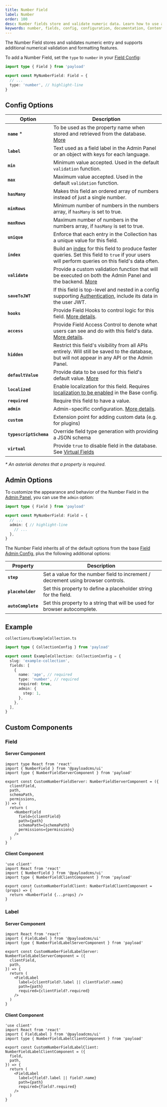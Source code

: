 ```yaml
---
title: Number Field
label: Number
order: 100
desc: Number fields store and validate numeric data. Learn how to use and format Number fields, see examples and Number field options.
keywords: number, fields, config, configuration, documentation, Content Management System, cms, headless, javascript, node, react, nextjs
---
```


The Number Field stores and validates numeric entry and supports additional numerical validation and formatting features.

<LightDarkImage
  srcLight="https://payloadcms.com/images/docs/fields/number.png"
  srcDark="https://payloadcms.com/images/docs/fields/number-dark.png"
  alt="Shows a Number field in the Payload Admin Panel"
  caption="Admin Panel screenshot of a Number field"
/>

To add a Number Field, set the `type` to `number` in your [Field Config](./overview):

```ts
import type { Field } from 'payload'

export const MyNumberField: Field = {
  // ...
  type: 'number', // highlight-line
}
```

## Config Options

| Option                 | Description                                                                                                                                                                 |
| ---------------------- | --------------------------------------------------------------------------------------------------------------------------------------------------------------------------- |
| **`name`** *          | To be used as the property name when stored and retrieved from the database. [More](/docs/fields/overview#field-names)                                                      |
| **`label`**            | Text used as a field label in the Admin Panel or an object with keys for each language.                                                                                     |
| **`min`**              | Minimum value accepted. Used in the default `validation` function.                                                                                                          |
| **`max`**              | Maximum value accepted. Used in the default `validation` function.                                                                                                          |
| **`hasMany`**          | Makes this field an ordered array of numbers instead of just a single number.                                                                                               |
| **`minRows`**          | Minimum number of numbers in the numbers array, if `hasMany` is set to true.                                                                                                |
| **`maxRows`**          | Maximum number of numbers in the numbers array, if `hasMany` is set to true.                                                                                                |
| **`unique`**           | Enforce that each entry in the Collection has a unique value for this field.                                                                                                |
| **`index`**            | Build an [index](/docs/database/overview) for this field to produce faster queries. Set this field to `true` if your users will perform queries on this field's data often. |
| **`validate`**         | Provide a custom validation function that will be executed on both the Admin Panel and the backend. [More](/docs/fields/overview#validation)                                |
| **`saveToJWT`**        | If this field is top-level and nested in a config supporting [Authentication](/docs/authentication/overview), include its data in the user JWT.                             |
| **`hooks`**            | Provide Field Hooks to control logic for this field. [More details](../hooks/fields).                                                                                       |
| **`access`**           | Provide Field Access Control to denote what users can see and do with this field's data. [More details](../access-control/fields).                                          |
| **`hidden`**           | Restrict this field's visibility from all APIs entirely. Will still be saved to the database, but will not appear in any API or the Admin Panel.                            |
| **`defaultValue`**     | Provide data to be used for this field's default value. [More](/docs/fields/overview#default-values)                                                                        |
| **`localized`**        | Enable localization for this field. Requires [localization to be enabled](/docs/configuration/localization) in the Base config.                                             |
| **`required`**         | Require this field to have a value.                                                                                                                                         |
| **`admin`**            | Admin-specific configuration. [More details](#admin-options).                                                                                                               |
| **`custom`**           | Extension point for adding custom data (e.g. for plugins)                                                                                                                   |
| **`typescriptSchema`** | Override field type generation with providing a JSON schema                                                                                                                 |
| **`virtual`**          | Provide `true` to disable field in the database. See [Virtual Fields](https://payloadcms.com/blog/learn-how-virtual-fields-can-help-solve-common-cms-challenges)            |

_* An asterisk denotes that a property is required._

## Admin Options

To customize the appearance and behavior of the Number Field in the [Admin Panel](../admin/overview), you can use the `admin` option:

```ts
import type { Field } from 'payload'

export const MyNumberField: Field = {
  // ...
  admin: { // highlight-line
    // ...
  },
}
```

The Number Field inherits all of the default options from the base [Field Admin Config](./overview#admin-options), plus the following additional options:

| Property                       | Description                                                                                                                            |
| ------------------------------ | -------------------------------------------------------------------------------------------------------------------------------------- |
| **`step`**                     | Set a value for the number field to increment / decrement using browser controls.                                                      |
| **`placeholder`**              | Set this property to define a placeholder string for the field.                                                                       |
| **`autoComplete`**             | Set this property to a string that will be used for browser autocomplete.                                                             |

## Example

`collections/ExampleCollection.ts`

```ts
import type { CollectionConfig } from 'payload'

export const ExampleCollection: CollectionConfig = {
  slug: 'example-collection',
  fields: [
    {
      name: 'age', // required
      type: 'number', // required
      required: true,
      admin: {
        step: 1,
      },
    },
  ],
}
```

## Custom Components

### Field

#### Server Component

```tsx
import type React from 'react'
import { NumberField } from '@payloadcms/ui'
import type { NumberFieldServerComponent } from 'payload'

export const CustomNumberFieldServer: NumberFieldServerComponent = ({
  clientField,
  path,
  schemaPath,
  permissions,
}) => {
  return (
    <NumberField
      field={clientField}
      path={path}
      schemaPath={schemaPath}
      permissions={permissions}
    />
  )
}
```

#### Client Component

```tsx
'use client'
import React from 'react'
import { NumberField } from '@payloadcms/ui'
import type { NumberFieldClientComponent } from 'payload'

export const CustomNumberFieldClient: NumberFieldClientComponent = (props) => {
  return <NumberField {...props} />
}
```

### Label

#### Server Component

```tsx
import React from 'react'
import { FieldLabel } from '@payloadcms/ui'
import type { NumberFieldLabelServerComponent } from 'payload'

export const CustomNumberFieldLabelServer: NumberFieldLabelServerComponent = ({
  clientField,
  path,
}) => {
  return (
    <FieldLabel
      label={clientField?.label || clientField?.name}
      path={path}
      required={clientField?.required}
    />
  )
}
```

#### Client Component

```tsx
'use client'
import React from 'react'
import { FieldLabel } from '@payloadcms/ui'
import type { NumberFieldLabelClientComponent } from 'payload'

export const CustomNumberFieldLabelClient: NumberFieldLabelClientComponent = ({
  field,
  path,
}) => {
  return (
    <FieldLabel
      label={field?.label || field?.name}
      path={path}
      required={field?.required}
    />
  )
}
```
